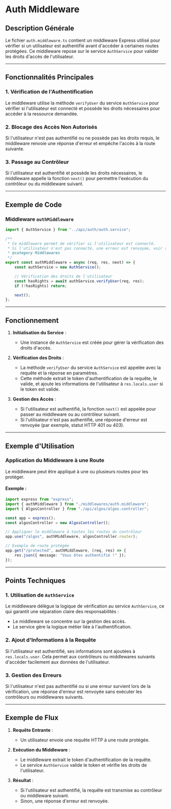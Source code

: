 # Auth Middleware

## Description Générale

Le fichier `auth.middleware.ts` contient un middleware Express utilisé pour vérifier si un utilisateur est authentifié avant d'accéder à certaines routes protégées. Ce middleware repose sur le service `AuthService` pour valider les droits d'accès de l'utilisateur.

---

## Fonctionnalités Principales

### 1. **Vérification de l'Authentification**

Le middleware utilise la méthode `verifyUser` du service `AuthService` pour vérifier si l'utilisateur est connecté et possède les droits nécessaires pour accéder à la ressource demandée.

### 2. **Blocage des Accès Non Autorisés**

Si l'utilisateur n'est pas authentifié ou ne possède pas les droits requis, le middleware renvoie une réponse d'erreur et empêche l'accès à la route suivante.

### 3. **Passage au Contrôleur**

Si l'utilisateur est authentifié et possède les droits nécessaires, le middleware appelle la fonction `next()` pour permettre l'exécution du contrôleur ou du middleware suivant.

---

## Exemple de Code

### Middleware `authMiddleware`

```typescript
import { AuthService } from "../api/auth/auth.service";

/**
 * Ce middleware permet de vérifier si l'utilisateur est connecté.
 * Si l'utilisateur n'est pas connecté, une erreur est renvoyée, voir {@link AuthService.verifyUser}.
 * @category Middlewares
 */
export const authMiddleware = async (req, res, next) => {
	const authService = new AuthService();

	// Vérification des droits de l'utilisateur
	const hasRights = await authService.verifyUser(req, res);
	if (!hasRights) return;

	next();
};
```

---

## Fonctionnement

1. **Initialisation du Service** :

    - Une instance de `AuthService` est créée pour gérer la vérification des droits d'accès.

2. **Vérification des Droits** :

    - La méthode `verifyUser` du service `AuthService` est appelée avec la requête et la réponse en paramètres.
    - Cette méthode extrait le token d'authentification de la requête, le valide, et ajoute les informations de l'utilisateur à `res.locals.user` si le token est valide.

3. **Gestion des Accès** :
    - Si l'utilisateur est authentifié, la fonction `next()` est appelée pour passer au middleware ou au contrôleur suivant.
    - Si l'utilisateur n'est pas authentifié, une réponse d'erreur est renvoyée (par exemple, statut HTTP 401 ou 403).

---

## Exemple d'Utilisation

### Application du Middleware à une Route

Le middleware peut être appliqué à une ou plusieurs routes pour les protéger.

#### Exemple :

```typescript
import express from "express";
import { authMiddleware } from "./middlewares/auth.middleware";
import { AlgosController } from "./api/algos/algos.controller";

const app = express();
const algosController = new AlgosController();

// Appliquer le middleware à toutes les routes du contrôleur
app.use("/algos", authMiddleware, algosController.router);

// Exemple de route protégée
app.get("/protected", authMiddleware, (req, res) => {
	res.json({ message: "Vous êtes authentifié !" });
});
```

---

## Points Techniques

### 1. **Utilisation de `AuthService`**

Le middleware délègue la logique de vérification au service `AuthService`, ce qui garantit une séparation claire des responsabilités :

-   Le middleware se concentre sur la gestion des accès.
-   Le service gère la logique métier liée à l'authentification.

### 2. **Ajout d'Informations à la Requête**

Si l'utilisateur est authentifié, ses informations sont ajoutées à `res.locals.user`. Cela permet aux contrôleurs ou middlewares suivants d'accéder facilement aux données de l'utilisateur.

### 3. **Gestion des Erreurs**

Si l'utilisateur n'est pas authentifié ou si une erreur survient lors de la vérification, une réponse d'erreur est renvoyée sans exécuter les contrôleurs ou middlewares suivants.

---

## Exemple de Flux

1. **Requête Entrante** :

    - Un utilisateur envoie une requête HTTP à une route protégée.

2. **Exécution du Middleware** :

    - Le middleware extrait le token d'authentification de la requête.
    - Le service `AuthService` valide le token et vérifie les droits de l'utilisateur.

3. **Résultat** :
    - Si l'utilisateur est authentifié, la requête est transmise au contrôleur ou middleware suivant.
    - Sinon, une réponse d'erreur est renvoyée.
